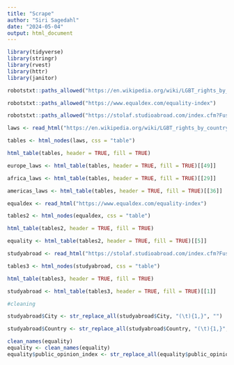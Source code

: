 ```yaml
---
title: "Scrape"
author: "Siri Sagedahl"
date: "2024-05-04"
output: html_document
---
```


```r
library(tidyverse)
library(stringr)
library(rvest)
library(httr)
library(janitor)
```


```r
robotstxt::paths_allowed("https://en.wikipedia.org/wiki/LGBT_rights_by_country_or_territory")

robotstxt::paths_allowed("https://www.equaldex.com/equality-index")

robotstxt::paths_allowed("https://stolaf.studioabroad.com/index.cfm?FuseAction=Programs.ListAll&type=1")
```
```r
laws <- read_html("https://en.wikipedia.org/wiki/LGBT_rights_by_country_or_territory")

tables <- html_nodes(laws, css = "table") 

html_table(tables, header = TRUE, fill = TRUE)

europe_laws <- html_table(tables, header = TRUE, fill = TRUE)[[49]] 

africa_laws <- html_table(tables, header = TRUE, fill = TRUE)[[29]] 

americas_laws <- html_table(tables, header = TRUE, fill = TRUE)[[36]] 
```

```r
equaldex <- read_html("https://www.equaldex.com/equality-index")

tables2 <- html_nodes(equaldex, css = "table") 

html_table(tables2, header = TRUE, fill = TRUE)

equality <- html_table(tables2, header = TRUE, fill = TRUE)[[5]]
```


```r
studyabroad <- read_html("https://stolaf.studioabroad.com/index.cfm?FuseAction=Programs.ListAll&type=1")

tables3 <- html_nodes(studyabroad, css = "table") 

html_table(tables3, header = TRUE, fill = TRUE)

studyabroad <- html_table(tables3, header = TRUE, fill = TRUE)[[1]]
```

```r
#cleaning

studyabroad$City <- str_replace_all(studyabroad$City, "(\t){1,}", "")

studyabroad$Country <- str_replace_all(studyabroad$Country, "(\t){1,}", "")
```

```r
clean_names(equality)
equality <- clean_names(equality)
equality$public_opinion_index <- str_replace_all(equality$public_opinion_index, "â.", "NA")
```

